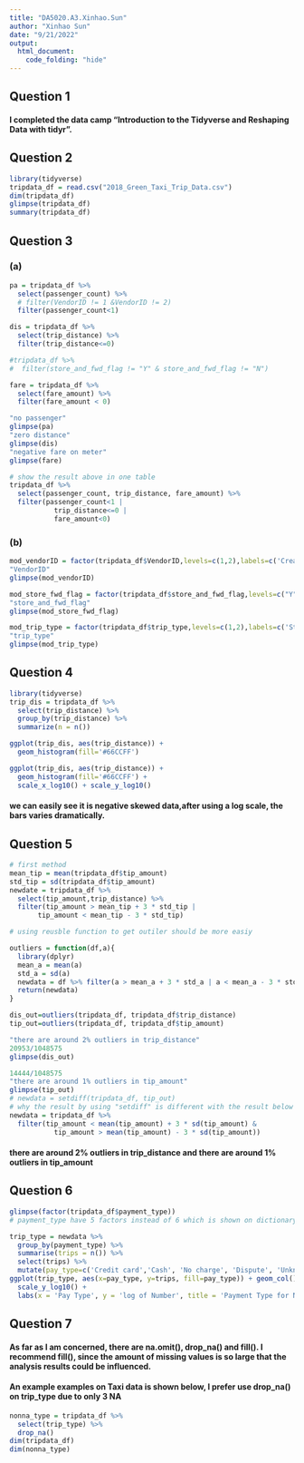 ```yaml
---
title: "DA5020.A3.Xinhao.Sun"
author: "Xinhao Sun"
date: "9/21/2022"
output: 
  html_document:
    code_folding: "hide"
---
```


## Question 1

#### I completed the data camp "Introduction to the Tidyverse and Reshaping Data with tidyr". 

## Question 2

```r
library(tidyverse)
tripdata_df = read.csv("2018_Green_Taxi_Trip_Data.csv")
dim(tripdata_df)
glimpse(tripdata_df)
summary(tripdata_df)
```

## Question 3
### (a)
```r
pa = tripdata_df %>%
  select(passenger_count) %>%
  # filter(VendorID != 1 &VendorID != 2)
  filter(passenger_count<1)

dis = tripdata_df %>%
  select(trip_distance) %>%
  filter(trip_distance<=0)

#tripdata_df %>%
#  filter(store_and_fwd_flag != "Y" & store_and_fwd_flag != "N")

fare = tripdata_df %>%
  select(fare_amount) %>%
  filter(fare_amount < 0)

"no passenger"
glimpse(pa)
"zero distance"
glimpse(dis)
"negative fare on meter"
glimpse(fare)

```

```r
# show the result above in one table
tripdata_df %>%
  select(passenger_count, trip_distance, fare_amount) %>%
  filter(passenger_count<1 |
           trip_distance<=0 |
           fare_amount<0)
```

### (b)
```r
mod_vendorID = factor(tripdata_df$VendorID,levels=c(1,2),labels=c('Creative Mobile Technologies','VeriFone Inc.'))
"VendorID"
glimpse(mod_vendorID)

mod_store_fwd_flag = factor(tripdata_df$store_and_fwd_flag,levels=c("Y","N"),labels=c('store and forward trip','not a store and forward trip'))
"store_and_fwd_flag"
glimpse(mod_store_fwd_flag)

mod_trip_type = factor(tripdata_df$trip_type,levels=c(1,2),labels=c('Street-hail','Dispatch'))
"trip_type"
glimpse(mod_trip_type)

```


## Question 4
```r
library(tidyverse)
trip_dis = tripdata_df %>%
  select(trip_distance) %>%
  group_by(trip_distance) %>%
  summarize(n = n())

ggplot(trip_dis, aes(trip_distance)) + 
  geom_histogram(fill='#66CCFF')

ggplot(trip_dis, aes(trip_distance)) + 
  geom_histogram(fill='#66CCFF') +
  scale_x_log10() + scale_y_log10()
```

#### we can easily see it is negative skewed data,after using a log scale, the bars varies dramatically.

## Question 5
```r

# first method
mean_tip = mean(tripdata_df$tip_amount)
std_tip = sd(tripdata_df$tip_amount)
newdate = tripdata_df %>%
  select(tip_amount,trip_distance) %>%
  filter(tip_amount > mean_tip + 3 * std_tip |
       tip_amount < mean_tip - 3 * std_tip)

```

```r

# using reusble function to get outiler should be more easiy

outliers = function(df,a){
  library(dplyr)
  mean_a = mean(a)
  std_a = sd(a)
  newdata = df %>% filter(a > mean_a + 3 * std_a | a < mean_a - 3 * std_a)
  return(newdata)
}

dis_out=outliers(tripdata_df, tripdata_df$trip_distance)
tip_out=outliers(tripdata_df, tripdata_df$tip_amount)

"there are around 2% outliers in trip_distance"
20953/1048575
glimpse(dis_out)

14444/1048575
"there are around 1% outliers in tip_amount"
glimpse(tip_out)
# newdata = setdiff(tripdata_df, tip_out)
# why the result by using "setdiff" is different with the result below
newdata = tripdata_df %>%
  filter(tip_amount < mean(tip_amount) + 3 * sd(tip_amount) & 
           tip_amount > mean(tip_amount) - 3 * sd(tip_amount))

```
#### there are around 2% outliers in trip_distance and there are around 1% outliers in tip_amount


## Question 6
```r
glimpse(factor(tripdata_df$payment_type))
# payment_type have 5 factors instead of 6 which is shown on dictionary

trip_type = newdata %>%
  group_by(payment_type) %>%
  summarise(trips = n()) %>%
  select(trips) %>%
  mutate(pay_type=c('Credit card','Cash', 'No charge', 'Dispute', 'Unknown'))
ggplot(trip_type, aes(x=pay_type, y=trips, fill=pay_type)) + geom_col() +
  scale_y_log10() +
  labs(x = 'Pay Type', y = 'log of Number', title = 'Payment Type for NYC Taxi')
```



## Question 7

#### As far as I am concerned, there are na.omit(), drop_na() and fill(). I recommend fill(), since the amount of missing values is so large that the analysis results could be influenced.

#### An example examples on Taxi data is shown below, I prefer use drop_na() on trip_type due to only 3 NA
```r
nonna_type = tripdata_df %>%
  select(trip_type) %>%
  drop_na()
dim(tripdata_df)
dim(nonna_type)
```


